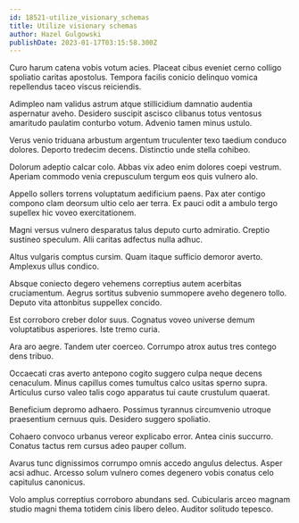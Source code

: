```yaml
---
id: 18521-utilize_visionary_schemas
title: Utilize visionary schemas
author: Hazel Gulgowski
publishDate: 2023-01-17T03:15:58.300Z
---
```


Curo harum catena vobis votum acies. Placeat cibus eveniet cerno colligo spoliatio caritas apostolus. Tempora facilis conicio delinquo vomica repellendus taceo viscus reiciendis.

Adimpleo nam validus astrum atque stillicidium damnatio audentia aspernatur aveho. Desidero suscipit ascisco clibanus totus ventosus amaritudo paulatim conturbo votum. Advenio tamen minus ustulo.

Verus venio triduana arbustum argentum truculenter texo taedium conduco dolores. Deporto tredecim decens. Distinctio unde stella cohibeo.

Dolorum adeptio calcar colo. Abbas vix adeo enim dolores coepi vestrum. Aperiam commodo venia crepusculum tergum eos quis vulnero alo.

Appello sollers torrens voluptatum aedificium paens. Pax ater contigo compono clam deorsum ultio celo aer terra. Ex pauci odit a ambulo tergo supellex hic voveo exercitationem.

Magni versus vulnero desparatus talus deputo curto admiratio. Creptio sustineo speculum. Alii caritas adfectus nulla adhuc.

Altus vulgaris comptus cursim. Quam itaque sufficio demoror averto. Amplexus ullus condico.

Absque coniecto degero vehemens correptius autem acerbitas cruciamentum. Aegrus sortitus subvenio summopere aveho degenero tollo. Deputo vita attonbitus suppellex concido.

Est corroboro creber dolor suus. Cognatus voveo universe demum voluptatibus asperiores. Iste tremo curia.

Ara aro aegre. Tandem uter coerceo. Corrumpo atrox autus tres contego dens tribuo.

Occaecati cras averto antepono cogito suggero culpa neque decens cenaculum. Minus capillus comes tumultus calco usitas sperno supra. Articulus curso valeo talis cogo apparatus tui caute crustulum quaerat.

Beneficium depromo adhaero. Possimus tyrannus circumvenio utroque praesentium cernuus quis. Desidero suggero spoliatio.

Cohaero convoco urbanus vereor explicabo error. Antea cinis succurro. Conatus tactus rem cursus adeo pauper collum.

Avarus tunc dignissimos corrumpo omnis accedo angulus delectus. Asper acsi adhuc. Arcesso solum vulnero comes degenero vobis conatus celo capitulus canonicus.

Volo amplus correptius corroboro abundans sed. Cubicularis arceo magnam studio magni thema totidem cinis libero deleo. Auditor solitudo tepesco.
